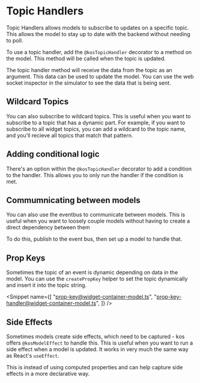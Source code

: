 
<Meta title="Foundations/7. Topic Handlers" />

# Topic Handlers

Topic Handlers allows models to subscribe to updates on a specific topic. This allows the model to stay up to date with the backend without needing to poll.

To use a topic handler, add the `@kosTopicHandler` decorator to a method on the model. This method will be called when the topic is updated.

<Snippet name="widget-container-handler@widget-container-model.ts" />

The topic handler method will receive the data from the topic as an argument. This data can be used to update the model. You can use the web socket inspector in the simulator to see the data that is being sent.

<Canvas of={WidgetListStory} />

## Wildcard Topics

You can also subscribe to wildcard topics. This is useful when you want to subscribe to a topic that has a dynamic part. For example, if you want to subscribe to all widget topics, you can add a wildcard to the topic name, and you'll recieve all topics that match that pattern.

<Snippet name="widget-container-wildcard@widget-container-model.ts" />

## Adding conditional logic

There's an option within the `@kosTopicHandler` decorator to add a condition to the handler. This allows you to only run the handler if the condition is met.

<Snippet name="widget-container-condition@widget-container-model.ts" />

## Commumnicating between models

You can also use the eventbus to communicate between models. This is useful when you want to loosely couple models without having to create a direct dependency between them

To do this, publish to the event bus, then set up a model to handle that.

<Snippet name="publish-event@team-container-model.ts" />

<Snippet name="topic-handler@user-container-model.ts" />

## Prop Keys

Sometimes the topic of an event is dynamic depending on data in the model. You can use the `createPropKey` helper to set the topic dynamically and insert it into the topic string.

<Snippet
  name={[
    "prop-key@widget-container-model.ts",
    "prop-key-handler@widget-container-model.ts",
  ]}
/>

## Side Effects

Sometimes models create side effects, which need to be captured - kos offers `@kosModelEffect` to handle this. This is useful when you want to run a side effect when a model is updated. It works in very much the same way as React's `useEffect`.

This is instead of using computed properties and can help capture side effects in a more declarative way.

<Snippet name="kosModelEffect@widget-model.ts" />
